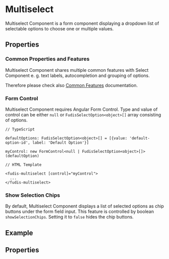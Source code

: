 
<Meta title="Components/Form/Select/Multiselect" />

# Multiselect

Multiselect Component is a form component displaying a dropdown list of selectable options to choose one or multiple values.

## Properties

### Common Properties and Features

Multiselect Component shares multiple common features with Select Component e. g. text labels, autocompletion and grouping of options.

Therefore please check also [Common Features](/docs/components-form-select-common-features--documentation) documentation.

### Form Control

Multiselect Component requires Angular Form Control. Type and value of control can be either `null` or `FudisSelectOption<object>[]` array consisting of options.

```
// TypeScript

defaultOptions: FudisSelectOption<object>[] = [{value: 'default-option-id', label: 'Default Option'}]

myControl: new FormControl<null | FudisSelectOption<object>[]>(defaultOption)

// HTML Template

<fudis-multiselect [control]="myControl">
  ...
</fudis-multiselect>

```

### Show Selection Chips

By default, Multiselect Component displays a list of selected options as chip buttons under the form field input. This feature is controlled by boolean `showSelectionChips`. Setting it to `false` hides the chip buttons.

## Example

<Canvas of={Stories.Dropdown}></Canvas>

## Properties

<ArgTypes of={MultiselectComponent} exclude={selectArgsTableExclude} />
